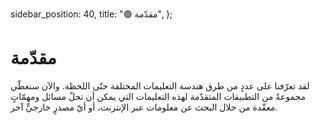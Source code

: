   sidebar_position: 40,
  title: "🟢 مقدّمة",
};

# مقدّمة

لقد تعرّفنا على عددٍ من طرق هندسة التعليمات المختلفة حتّى اللحظة. والآن سنغطّي مجموعةً من التطبيقات المتقدّمة لهذه التعليمات التي يمكن أن تحلّ مسائل ومهمّاتٍ معقّدة من خلال البحث عن معلومات عبر الإنترنت، أو أيّ مصدرٍ خارجيٍّ آخر.
